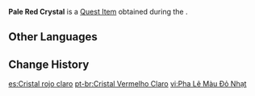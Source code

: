 {{Item Infobox
|id           = 100821
|image        = Item Pale Red Crystal.png
|type         = Quest Items
|group        = Event Items
|description  = A crystal chunk that is pale red all over, lovely as spring blossoms.
|event        = Midsummer Island Adventure
|source1      = [[Dodo-King of the Sea: Lying in Wait]]
}}
'''Pale Red Crystal''' is a [[Quest Item]] obtained during the {{Quest|Dodo-King of the Sea: Lying in Wait}}.

==Other Languages==
{{Other Languages
|default_hidden = 1
|en      = Pale Red Crystal
|zhs     = 浅红色的水晶
|zhs_rm  = Qiǎn Hóngsè de Shuǐjīng
|zht     = 淺紅色的水晶
|zht_rm  = Qiǎn Hóngsè de Shuǐjīng
|ja      = 薄紅の水晶
|ja_rm   = Usubeni no Suishou
|ko      = 연붉은빛 수정
|ko_rm   = Yeon-bulgeunbit Sujeong
|es      = Cristal rojo claro
|fr      = Cristal rouge clair
|ru      = Светло-красный кристалл
|th      = Crystal สีแดงอ่อน
|th_rm   = 
|vi      = Pha Lê Đỏ Nhạt
|de      = Rötlicher Kristall
|id      = Kristal Merah Muda
|pt      = Cristal Vermelho Claro
|tr      = Kırmızı Kristal
|it      = Cristallo rosso chiaro
}}

==Change History==
{{Change History|1.6}}

[[es:Cristal rojo claro]]
[[pt-br:Cristal Vermelho Claro]]
[[vi:Pha Lê Màu Đỏ Nhạt]]